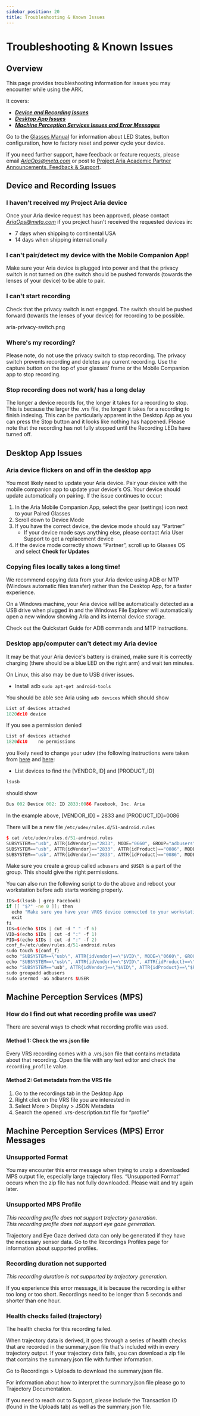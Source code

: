 ```yaml
---
sidebar_position: 20
title: Troubleshooting & Known Issues
---
```

# Troubleshooting & Known Issues

## Overview
This page provides troubleshooting information for issues you may encounter while using the ARK.

It covers:
  - **_[Device and Recording Issues](#device-and-recording-issues)_**
  - **_[Desktop App Issues](#desktop-app-issues)_**
  - **_[Machine Perception Services Issues and Error Messages](#machine-perception-services-mps)_**

Go to the [Glasses Manual](/docs/ARK/glasses_manual/glasses_user_manual.mdx) for information about LED States, button configuration, how to factory reset and power cycle your device.

If you need further support, have feedback or feature requests, please email [_AriaOps@meta.com_](mailto:AriaOps@meta.com) or post to [Project Aria Academic Partner Announcements, Feedback & Support](https://fb.workplace.com/groups/1137227200340269).


## Device and Recording Issues

### I haven't received my Project Aria device

Once your Aria device request has been approved, please contact [_AriaOps@meta.com_](mailto:AriaOps@meta.com) if you project hasn't received the requested devices in:

* 7 days when shipping to continental USA
* 14 days when shipping internationally


### I can't pair/detect my device with the Mobile Companion App!

Make sure your Aria device is plugged into power and that the privacy switch is not turned on (the switch should be pushed forwards (towards the lenses of your device) to be able to pair.


### I can't start recording

Check that the privacy switch is not engaged. The switch should be pushed forward (towards the lenses of your device) for recording to be possible.

aria-privacy-switch.png


### Where's my recording?

Please note, do not use the privacy switch to stop recording. The privacy switch prevents recording and deletes any current recording. Use the capture button on the top of your glasses' frame or the Mobile Companion app to stop recording.

### Stop recording does not work/ has a long delay
The longer a device records for, the longer it takes for a recording to stop. This is because the larger the .vrs file, the longer it takes for a recording to finish indexing. This can be particularly apparent in the Desktop App as you can press the Stop button and it looks like nothing has happened. Please note that the recording has not fully stopped until the Recording LEDs have turned off.


## Desktop App Issues

### Aria device flickers on and off in the desktop app

You most likely need to update your Aria device. Pair your device with the mobile companion app to update your device's OS. Your device should update automatically on pairing. If the issue continues to occur:


1. In the Aria Mobile Companion App, select the gear (settings) icon next to your Paired Glasses
2. Scroll down to Device Mode
3. If you have the correct device, the device mode should say “Partner”
    * If your device mode says anything else, please contact Aria User Support to get a replacement device
4. If the device mode correctly shows “Partner”, scroll up to Glasses OS and select **Check for Updates**


### Copying files locally takes a long time!

We recommend copying data from your Aria device using ADB or MTP (Windows automatic files transfer) rather than the Desktop App, for a faster experience.

On a Windows machine, your Aria device will be automatically detected as a USB drive when plugged in and the Windows File Explorer will automatically open a new window showing Aria and its internal device storage.

Check out the Quickstart Guide for ADB commands and MTP instructions.


### Desktop app/computer can't detect my Aria device

It may be that your Aria device's battery is drained, make sure it is correctly charging (there should be a blue LED on the right arm) and wait ten minutes.

On Linux, this also may be due to USB driver issues.

- Install adb `sudo apt-get android-tools`

You should be able see Aria using `adb devices` which should show

```cpp
List of devices attached
1820dc10 device
```

If you see a permission denied

```cpp
List of devices attached
1820dc10    no permissions
```

you likely need to change your udev (the following instructions were taken from [here](https://wiki.archlinux.org/index.php/Android_Debug_Bridge) and [here](http://www.janosgyerik.com/adding-udev-rules-for-usb-debugging-android-devices/):

- List devices to find the [VENDOR_ID] and [PRODUCT_ID]

```cpp
lsusb
```

should show

```cpp
Bus 002 Device 002: ID 2833:0086 Facebook, Inc. Aria
```

In the example above, [VENDOR_ID] = 2833 and [PRODUCT_ID]=0086

There will be a new file ```/etc/udev/rules.d/51-android.rules```

```cpp
$ cat /etc/udev/rules.d/51-android.rules
SUBSYSTEM=="usb", ATTR{idVendor}=="2833", MODE="0660", GROUP="adbusers", TAG+="uaccess"
SUBSYSTEM=="usb", ATTR{idVendor}=="2833", ATTR{idProduct}=="0086", MODE="0660", GROUP="adbusers", SYMLINK+="android_adb"
SUBSYSTEM=="usb", ATTR{idVendor}=="2833", ATTR{idProduct}=="0086", MODE="0660", GROUP="adbusers", SYMLINK+="android_fastboot"
```

Make sure you create a group called ```adbusers``` and ```$USER``` is a part of the group. This should give the right permissions.

You can also run the following script to do the above and reboot your workstation before adb starts working properly.

```cpp
IDs=$(lsusb | grep Facebook)
if [[ "$?" -ne 0 ]]; then
  echo "Make sure you have your VROS device connected to your workstation"
  exit
fi
IDs=$(echo $IDs | cut -d " " -f 6)
VID=$(echo $IDs | cut -d ":" -f 1)
PID=$(echo $IDs | cut -d ":" -f 2)
conf_f=/etc/udev/rules.d/51-android.rules
sudo touch ${conf_f}
echo "SUBSYSTEM==\"usb\", ATTR{idVendor}==\"$VID\", MODE=\"0660\", GROUP=\"adbusers\", TAG+=\"uaccess\""  >> $conf_f
echo "SUBSYSTEM==\"usb\", ATTR{idVendor}==\"$VID\", ATTR{idProduct}==\"$PID\", MODE=\"0660\", GROUP=\"adbusers\", SYMLINK+=\"android_adb\"" >> $conf_f
echo "SUBSYSTEM=="usb", ATTR{idVendor}==\"$VID\", ATTR{idProduct}==\"$PID\", MODE=\"0660\", GROUP=\"adbusers\", SYMLINK+=\"android_fastboot\""   >> $conf_f
sudo groupadd adbusers
sudo usermod -aG adbusers $USER
```



## Machine Perception Services (MPS)

### How do I find out what recording profile was used?

There are several ways to check what recording profile was used.

#### Method 1: Check the vrs.json file

Every VRS recording comes with a .vrs.json file that contains metadata about that recording. Open the file with any text editor and check the `recording_profile`  value.

#### Method 2: Get metadata from the VRS file

1. Go to the recordings tab in the Desktop App
2. Right click on the VRS file you are interested in
3. Select More > Display > JSON Metadata
4. Search the opened .vrs-description.txt file for “profile”

## Machine Perception Services (MPS) Error Messages
### Unsupported Format
You may encounter this error message when trying to unzip a downloaded MPS output file, especially large trajectory files. “Unsupported Format” occurs when the zip file has not fully downloaded. Please wait and try again later.

### Unsupported MPS Profile
_This recording profile does not support trajectory generation._ <br/>
_This recording profile does not support eye gaze generation._

Trajectory and Eye Gaze derived data can only be generated if they have the necessary sensor data. Go to the Recordings Profiles page for information about supported profiles.

### Recording duration not supported

_This recording duration is not supported by trajectory generation._

If you experience this error message, it is because the recording is either too long or too short. Recordings need to be longer than 5 seconds and shorter than one hour.

### Health checks failed (trajectory)

The health checks for this recording failed.

When trajectory data is derived, it goes through a series of health checks that are recorded in the summary.json file that's included with in every trajectory output. If your trajectory data fails, you can download a zip file that contains the summary.json file with further information.

Go to Recordings > Uploads to download the summary.json file.

For information about how to interpret the summary.json file please go to Trajectory Documentation.

If you need to reach out to Support, please include the Transaction ID (found in the Uploads tab) as well as the summary.json file.
